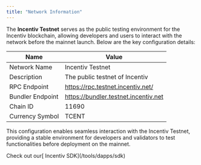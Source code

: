 ```yaml
---
title: "Network Information"
---
```


The **Incentiv Testnet** serves as the public testing environment for the Incentiv blockchain, allowing developers and users to interact with the network before the mainnet launch. Below are the key configuration details:

| Name             | Value                                |
| ---------------- | ------------------------------------ |
| Network Name     | Incentiv Testnet                     |
| Description      | The public testnet of Incentiv       |
| RPC Endpoint     | https://rpc.testnet.incentiv.net/    |
| Bundler Endpoint | https://bundler.testnet.incentiv.net |
| Chain ID         | 11690                                |
| Currency Symbol  | TCENT                                |

This configuration enables seamless interaction with the Incentiv Testnet, providing a stable environment for developers and validators to test functionalities before deployment on the mainnet.

<Tip>
  Check out our[ Incentiv SDK](/tools/dapps/sdk)
</Tip>